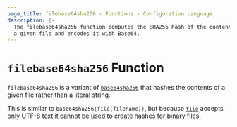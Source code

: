 ```yaml
---
page_title: filebase64sha256 - Functions - Configuration Language
description: |-
  The filebase64sha256 function computes the SHA256 hash of the contents of
  a given file and encodes it with Base64.
---
```


# `filebase64sha256` Function

`filebase64sha256` is a variant of [`base64sha256`](/terraform/language/functions/base64sha256)
that hashes the contents of a given file rather than a literal string.

This is similar to `base64sha256(file(filename))`, but
because [`file`](/terraform/language/functions/file) accepts only UTF-8 text it cannot be used to
create hashes for binary files.
